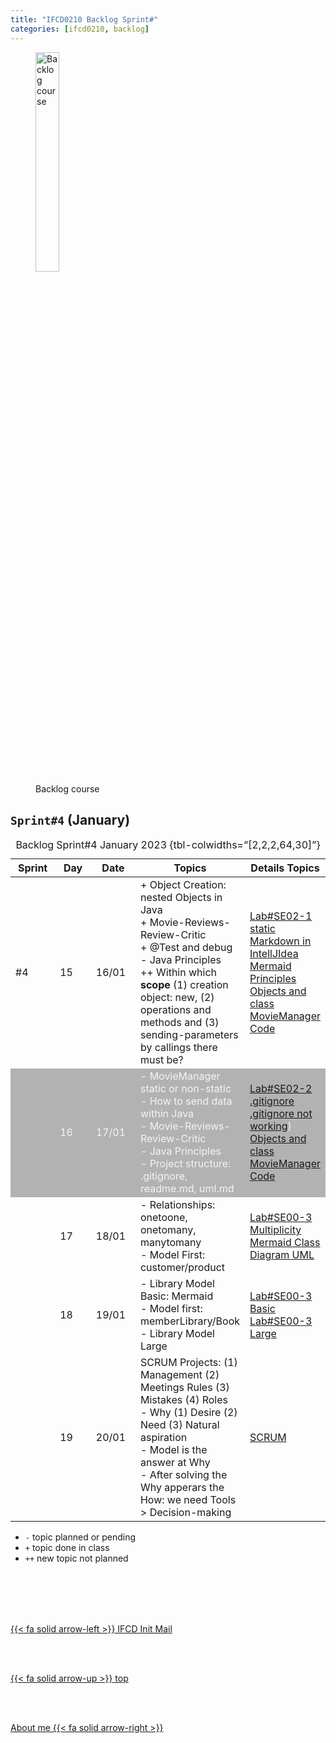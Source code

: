 ```yaml
---
title: "IFCD0210 Backlog Sprint#"
categories: [ifcd0210, backlog]
---
```


<style>
tr:nth-child(2) {
  background-color: #b2b2b2!important;
  color: #f4f4f4!important;
}
</style>


![Backlog course](/images/home/backlog.jpg){width="30%"}

## ``Sprint#4`` (January)


::: {.column-page-right}
| Sprint  | Day | Date | Topics |  Details Topics |
| -- | -- | -- | -- | -- |
| #4 | 15 | 16/01 | + Object Creation: nested Objects in Java</br> + Movie-Reviews-Review-Critic</br>+ @Test and debug</br> - Java Principles <br> ++ Within which <b>scope</b> (1) creation object: new, (2) operations and methods and (3) sending-parameters by callings there must be?| [Lab#SE02-1](/javase/selab2-1.qmd)</br>[static](/javase/se-concepts-static.qmd)</br>[Markdown in IntellJIdea Mermaid](https://www.jetbrains.com/help/idea/markdown.html#table){.external}</br>[Principles](/javase/se-what-principles.qmd)</br>[Objects and class](/javase/se-concepts-objects.qmd)</br>[MovieManager Code](https://github.com/AlbertProfe/CifoJava2023/tree/master/MovieManger){.external} |
|  | 16 | 17/01 | - MovieManager static or non-static</br> - How to send data within Java</br> - Movie-Reviews-Review-Critic</br> - Java Principles </br> - Project structure: .gitignore, readme.md, uml.md  | [Lab#SE02-2](/javase/selab2-2.qmd)</br>[.gitignore](https://git-scm.com/docs/gitignore){.external}</br> [.gitignore not working](https://stackoverflow.com/questions/25436312/gitignore-not-working){.external})</br>[Objects and class](/javase/se-concepts-objects.qmd)</br>[MovieManager Code](https://github.com/AlbertProfe/CifoJava2023/tree/master/MovieManger){.external} |
|  | 17 | 18/01 | - Relationships: onetoone, onetomany, manytomany</br> - Model First: customer/product | [Lab#SE00-3](/javase/selab0-3.qmd)</br>[Multiplicity](/javase/se-pattern-uml.qmd#entity-relationship-types-multiplicity)</br>[Mermaid Class Diagram UML](https://mermaid.js.org/syntax/classDiagram.html){.external} |
|  | 18 | 19/01 | - Library Model Basic: Mermaid</br> - Model first: memberLibrary/Book</br>- Library Model Large</br> | [Lab#SE00-3 Basic](/javase/selab0-3.qmd#basic-uml)</br>[Lab#SE00-3 Large](/javase/selab0-3.qmd#large-uml) |
|  | 19 | 20/01 | SCRUM Projects: (1) Management (2) Meetings Rules (3) Mistakes (4) Roles</br> - Why (1) Desire (2) Need (3) Natural aspiration</br> - Model is the answer at Why</br> - After solving the Why apperars the How: we need Tools > Decision-making | [SCRUM](/scrum/scrum-what-concepts.qmd) |
: Backlog Sprint#4 January 2023 {tbl-colwidths="[2,2,2,64,30]"}
:::


::: {.callout-note}

- `-` topic planned or pending
- `+` topic done in class
- `++` new topic not planned

:::
<!--- navLinks -->
<br><br>
<div class=row>
<br>
<div class='column left previous'>
<br>
[{{< fa solid arrow-left >}} IFCD Init Mail](/ifcd0210/ifcd0210initemail.qmd)
<br>
</div>
<br>
<div class='column center'>
<br>
[{{< fa solid arrow-up >}} top](#top)
<br>
</div>
<br>
<div class='column right next'>
<br>
[About me {{< fa solid arrow-right >}}](/about/about-this-me.qmd)
<br>
</div>
<br>
</div>
